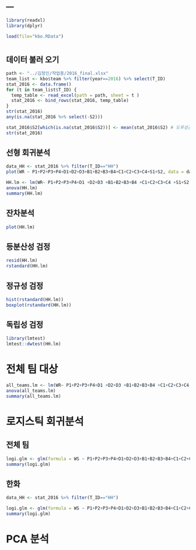 ---
---



```r
library(readxl)
library(dplyr)
```

```r
load(file="kbo.RData")
```



# 





## 데이터 불러 오기

```r
path <- "../김정인/작업중/2016_final.xlsx"
team_list <- kbo$team %>% filter(year==2016) %>% select(T_ID)
stat_2016 <- data.frame()
for (t in team_list$T_ID) {
  temp_table <- read_excel(path = path, sheet = t )
  stat_2016 <- bind_rows(stat_2016, temp_table)
}
str(stat_2016)
any(is.na(stat_2016 %>% select(-S2)))

stat_2016$S2[which(is.na(stat_2016$S2))] <- mean(stat_2016$S2) # 도루성공률의 결측치에 시즌평균을 대입
str(stat_2016)
```


## 선형 회귀분석


```r
data_HH <- stat_2016 %>% filter(T_ID=="HH")
plot(WR ~ P1+P2+P3+P4+D1+D2+D3+B1+B2+B3+B4+C1+C2+C3+C4+S1+S2, data = data_HH)

```


```r
HH.lm <- lm(WR~ P1+P2+P3+P4+D1 +D2+D3 +B1+B2+B3+B4 +C1+C2+C3+C4 +S1+S2, data=data_HH)
anova(HH.lm)
summary(HH.lm)
```



## 잔차분석
```r
plot(HH.lm)
```


## 등분산성 검정
```r
resid(HH.lm)
rstandard(HH.lm)
```


## 정규성 검정
```r
hist(rstandard(HH.lm))
boxplot(rstandard(HH.lm))

```


## 독립성 검정
```r
library(lmtest)
lmtest::dwtest(HH.lm)
```


# 전체 팀 대상

```r
all_teams.lm <- lm(WR~ P1+P2+P3+P4+D1 +D2+D3 +B1+B2+B3+B4 +C1+C2+C3+C4 +S1+S2, data=stat_2016)
anova(all_teams.lm)
summary(all_teams.lm)

```

# 로지스틱 회귀분석

## 전체 팀

```r
logi.glm <- glm(formula = WS ~ P1+P2+P3+P4+D1+D2+D3+B1+B2+B3+B4+C1+C2+C3+C4+S1+S2, data = stat_2016)
summary(logi.glm)
```


## 한화

```r
data_HH <- stat_2016 %>% filter(T_ID=="HH")

logi.glm <- glm(formula = WS ~ P1+P2+P3+P4+D1+D2+D3+B1+B2+B3+B4+C1+C2+C3+C4+S1+S2, data = data_HH)
summary(logi.glm)
```


# PCA 분석

## 





